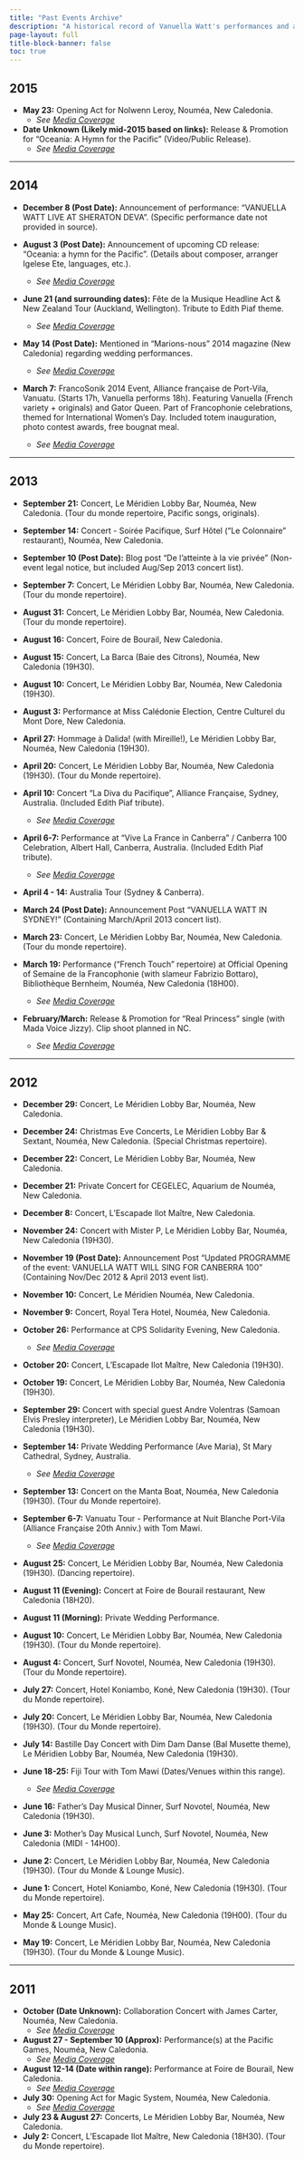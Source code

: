 ```yaml
---
title: "Past Events Archive"
description: "A historical record of Vanuella Watt's performances and appearances."
page-layout: full
title-block-banner: false
toc: true
---
```



## 2015 {#2015}

*   **May 23:** Opening Act for Nolwenn Leroy, Nouméa, New Caledonia.
    *   *See [Media Coverage](/media/index.qmd#opening-for-nolwenn-leroy-nouméa-may-23-2015)*

*   **Date Unknown (Likely mid-2015 based on links):** Release & Promotion for "Oceania: A Hymn for the Pacific" (Video/Public Release).
    *   *See [Media Coverage](/media/index.qmd#oceania-a-hymn-for-the-pacific-2015)*

---

## 2014 {#2014}

*   **December 8 (Post Date):** Announcement of performance: "VANUELLA WATT LIVE AT SHERATON DEVA". (Specific performance date not provided in source).

*   **August 3 (Post Date):** Announcement of upcoming CD release: "Oceania: a hymn for the Pacific". (Details about composer, arranger Igelese Ete, languages, etc.).
    *   *See [Media Coverage](/media/index.qmd#oceania-a-hymn-for-the-pacific-2015)*

*   **June 21 (and surrounding dates):** Fête de la Musique Headline Act & New Zealand Tour (Auckland, Wellington). Tribute to Edith Piaf theme.
    *   *See [Media Coverage](/media/index.qmd#fête-de-la-musique-nz-tour-june-2014)*

*   **May 14 (Post Date):** Mentioned in "Marions-nous" 2014 magazine (New Caledonia) regarding wedding performances.
    *   *See [Media Coverage](/media/index.qmd#magazine-features-interviews)*

*   **March 7:** FrancoSonik 2014 Event, Alliance française de Port-Vila, Vanuatu. (Starts 17h, Vanuella performs 18h). Featuring Vanuella (French variety + originals) and Gator Queen. Part of Francophonie celebrations, themed for International Women's Day. Included totem inauguration, photo contest awards, free bougnat meal.
    *   *See [Media Coverage](/media/index.qmd#francosonik-2014-vanuatu-march-2014)*

---

## 2013 {#2013}

*   **September 21:** Concert, Le Méridien Lobby Bar, Nouméa, New Caledonia. (Tour du monde repertoire, Pacific songs, originals).
*   **September 14:** Concert - Soirée Pacifique, Surf Hôtel ("Le Colonnaire" restaurant), Nouméa, New Caledonia.
*   **September 10 (Post Date):** Blog post "De l’atteinte à la vie privée" (Non-event legal notice, but included Aug/Sep 2013 concert list).
*   **September 7:** Concert, Le Méridien Lobby Bar, Nouméa, New Caledonia. (Tour du monde repertoire).

*   **August 31:** Concert, Le Méridien Lobby Bar, Nouméa, New Caledonia. (Tour du monde repertoire).
*   **August 16:** Concert, Foire de Bourail, New Caledonia.
*   **August 15:** Concert, La Barca (Baie des Citrons), Nouméa, New Caledonia (19H30).
*   **August 10:** Concert, Le Méridien Lobby Bar, Nouméa, New Caledonia (19H30).
*   **August 3:** Performance at Miss Calédonie Election, Centre Culturel du Mont Dore, New Caledonia.

*   **April 27:** Hommage à Dalida! (with Mireille!), Le Méridien Lobby Bar, Nouméa, New Caledonia (19H30).
*   **April 20:** Concert, Le Méridien Lobby Bar, Nouméa, New Caledonia (19H30). (Tour du Monde repertoire).
*   **April 10:** Concert "La Diva du Pacifique", Alliance Française, Sydney, Australia. (Included Edith Piaf tribute).
    *   *See [Media Coverage](/media/index.qmd#australia-tours-appearances-2013)*
*   **April 6-7:** Performance at "Vive La France in Canberra" / Canberra 100 Celebration, Albert Hall, Canberra, Australia. (Included Edith Piaf tribute).
    *   *See [Media Coverage](/media/index.qmd#australia-tours-appearances-2013)*
*   **April 4 - 14:** Australia Tour (Sydney & Canberra).

*   **March 24 (Post Date):** Announcement Post "VANUELLA WATT IN SYDNEY!" (Containing March/April 2013 concert list).
*   **March 23:** Concert, Le Méridien Lobby Bar, Nouméa, New Caledonia. (Tour du monde repertoire).
*   **March 19:** Performance ("French Touch" repertoire) at Official Opening of Semaine de la Francophonie (with slameur Fabrizio Bottaro), Bibliothèque Bernheim, Nouméa, New Caledonia (18H00).
    *   *See [Media Coverage](/media/index.qmd#local-performances-events-new-caledonia-2011-2013)*

*   **February/March:** Release & Promotion for "Real Princess" single (with Mada Voice Jizzy). Clip shoot planned in NC.
    *   *See [Media Coverage](/media/index.qmd#song-releases-mentions)*

---

## 2012 {#2012}

*   **December 29:** Concert, Le Méridien Lobby Bar, Nouméa, New Caledonia.
*   **December 24:** Christmas Eve Concerts, Le Méridien Lobby Bar & Sextant, Nouméa, New Caledonia. (Special Christmas repertoire).
*   **December 22:** Concert, Le Méridien Lobby Bar, Nouméa, New Caledonia.
*   **December 21:** Private Concert for CEGELEC, Aquarium de Nouméa, New Caledonia.
*   **December 8:** Concert, L'Escapade Ilot Maître, New Caledonia.

*   **November 24:** Concert with Mister P, Le Méridien Lobby Bar, Nouméa, New Caledonia (19H30).
*   **November 19 (Post Date):** Announcement Post "Updated PROGRAMME of the event: VANUELLA WATT WILL SING FOR CANBERRA 100" (Containing Nov/Dec 2012 & April 2013 event list).
*   **November 10:** Concert, Le Méridien Nouméa, New Caledonia.
*   **November 9:** Concert, Royal Tera Hotel, Nouméa, New Caledonia.

*   **October 26:** Performance at CPS Solidarity Evening, New Caledonia.
    *   *See [Media Coverage](/media/index.qmd#local-performances-events-new-caledonia-2011-2013)*
*   **October 20:** Concert, L'Escapade Ilot Maître, New Caledonia (19H30).
*   **October 19:** Concert, Le Méridien Lobby Bar, Nouméa, New Caledonia (19H30).

*   **September 29:** Concert with special guest Andre Volentras (Samoan Elvis Presley interpreter), Le Méridien Lobby Bar, Nouméa, New Caledonia (19H30).
*   **September 14:** Private Wedding Performance (Ave Maria), St Mary Cathedral, Sydney, Australia.
    *   *See [Media Coverage](/media/index.qmd#sydney-wedding-performance-sept-14-2012-st-mary-cathedral)*
*   **September 13:** Concert on the Manta Boat, Nouméa, New Caledonia (19H30). (Tour du Monde repertoire).
*   **September 6-7:** Vanuatu Tour - Performance at Nuit Blanche Port-Vila (Alliance Française 20th Anniv.) with Tom Mawi.
    *   *See [Media Coverage](/media/index.qmd#vanuatu-tour-appearances-2012)*

*   **August 25:** Concert, Le Méridien Lobby Bar, Nouméa, New Caledonia (19H30). (Dancing repertoire).
*   **August 11 (Evening):** Concert at Foire de Bourail restaurant, New Caledonia (18H20).
*   **August 11 (Morning):** Private Wedding Performance.
*   **August 10:** Concert, Le Méridien Lobby Bar, Nouméa, New Caledonia (19H30). (Tour du Monde repertoire).
*   **August 4:** Concert, Surf Novotel, Nouméa, New Caledonia (19H30). (Tour du Monde repertoire).

*   **July 27:** Concert, Hotel Koniambo, Koné, New Caledonia (19H30). (Tour du Monde repertoire).
*   **July 20:** Concert, Le Méridien Lobby Bar, Nouméa, New Caledonia (19H30). (Tour du Monde repertoire).
*   **July 14:** Bastille Day Concert with Dim Dam Danse (Bal Musette theme), Le Méridien Lobby Bar, Nouméa, New Caledonia (19H30).

*   **June 18-25:** Fiji Tour with Tom Mawi (Dates/Venues within this range).
    *   *See [Media Coverage](/media/index.qmd#fiji-tour-june-2012-with-tom-mawi)*
*   **June 16:** Father's Day Musical Dinner, Surf Novotel, Nouméa, New Caledonia (19H30).
*   **June 3:** Mother's Day Musical Lunch, Surf Novotel, Nouméa, New Caledonia (MIDI - 14H00).
*   **June 2:** Concert, Le Méridien Lobby Bar, Nouméa, New Caledonia (19H30). (Tour du Monde & Lounge Music).
*   **June 1:** Concert, Hotel Koniambo, Koné, New Caledonia (19H30). (Tour du Monde repertoire).

*   **May 25:** Concert, Art Cafe, Nouméa, New Caledonia (19H00). (Tour du Monde & Lounge Music).
*   **May 19:** Concert, Le Méridien Lobby Bar, Nouméa, New Caledonia (19H30). (Tour du Monde & Lounge Music).

---

## 2011 {#2011}

*   **October (Date Unknown):** Collaboration Concert with James Carter, Nouméa, New Caledonia.
    *   *See [Media Coverage](/media/index.qmd#collaboration-with-james-carter-nouméa-oct-2011)*
*   **August 27 - September 10 (Approx):** Performance(s) at the Pacific Games, Nouméa, New Caledonia.
    *   *See [Media Coverage](/media/index.qmd#local-performances-events-new-caledonia-2011-2013)*
*   **August 12-14 (Date within range):** Performance at Foire de Bourail, New Caledonia.
    *   *See [Media Coverage](/media/index.qmd#local-performances-events-new-caledonia-2011-2013)*
*   **July 30:** Opening Act for Magic System, Nouméa, New Caledonia.
    *   *See [Media Coverage](/media/index.qmd#local-performances-events-new-caledonia-2011-2013)*
*   **July 23 & August 27:** Concerts, Le Méridien Lobby Bar, Nouméa, New Caledonia.
*   **July 2:** Concert, L'Escapade Ilot Maître, New Caledonia (18H30). (Tour du Monde repertoire).
